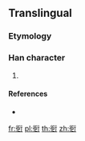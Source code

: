 {{character info/new}}
==Translingual==

===Etymology===
{{Han compound|行|巨|c1=s|c2=p|ls=psc}}

===Han character===
{{Han char|rn=144|rad=行|as=05|sn=11|four=|canj=HOSSN}}

# {{defn|Han|sort=行05}}

====References====
* {{Han ref|kx=1109.131|hdz=20824.061|uh=8850|ud=34896}}

[[fr:衐]]
[[pl:衐]]
[[th:衐]]
[[zh:衐]]